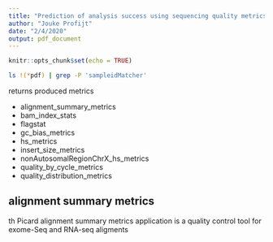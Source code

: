 ```yaml
---
title: "Prediction of analysis success using sequencing quality metrics"
author: "Jouke Profijt"
date: "2/4/2020"
output: pdf_document
---
```


```r
knitr::opts_chunk$set(echo = TRUE)
```

```sh
ls !(*pdf) | grep -P 'sampleidMatcher'
```
returns produced metrics

* alignment_summary_metrics
* bam_index_stats
* flagstat
* gc_bias_metrics
* hs_metrics
* insert_size_metrics
* nonAutosomalRegionChrX_hs_metrics
* quality_by_cycle_metrics
* quality_distribution_metrics

## alignment summary metrics

th Picard alignment summary metrics application is a quality control  tool for exome-Seq and RNA-seq aligments
